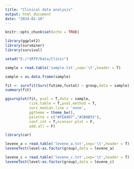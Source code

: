 ---
title: "Clinical data analysis"
output: html_document
date: "2024-01-10"
---

```{r setup, include=FALSE}
knitr::opts_chunk$set(echo = TRUE)
```

```{r}
library(ggplot2)
library(survminer)
library(survival)

setwd("E:/!SRTP/Data/Clinic")

sample = read.table('sample.txt',sep='\t',header = T)

sample = as.data.frame(sample)

fit <- survfit(Surv(futime,fustat) ~ group,data = sample)
summary(fit)

ggsurvplot(fit, pval = T,data = sample,
           risk.table = T,pval.method = T,
           surv_median.line = 'none',
           ggtheme = theme_bw(),
           palette = c("#FEA907","#2B8B55"),
           conf.int = T,ncensor.plot = F,
           add.all = F)
```

```{r }
library(car)

levene_a = read.table('levene_a.txt',sep='\t',header = T)
leveneTest(level~as.factor(group),data = levene_a)

```

```{r}

levene_c = read.table('levene_c.txt',sep='\t',header = T)
leveneTest(level~as.factor(group),data = levene_c)

```
